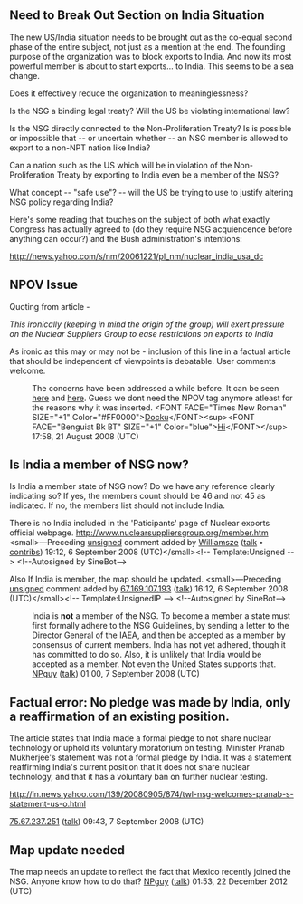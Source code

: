<article id="8547508" title=Talk:Nuclear Suppliers Group>
	<talkpage id="8547508" title="Talk:Nuclear Suppliers Group">
=Need to Break Out Section on India Situation=

The new US/India situation needs to be brought out as the co-equal second phase of the entire subject, not just as a mention at the end. The founding purpose of the organization was to block exports to India. And now its most powerful member is about to start exports... to India. This seems to be a sea change.

Does it effectively reduce the organization to meaninglessness?

Is the NSG a binding legal treaty? Will the US be violating international law?

Is the NSG directly connected to the Non-Proliferation Treaty? Is is possible or impossible that -- or uncertain whether -- an NSG member is allowed to export to a non-NPT nation like India?

Can a nation such as the US which will be in violation of the Non-Proliferation Treaty by exporting to India even be a member of the NSG?

What concept -- &quot;safe use&quot;? -- will the US be trying to use to justify altering NSG policy regarding India?


Here's some reading that touches on the subject of both what exactly Congress has actually agreed to (do they require NSG acquiencence before anything can occur?) and the Bush administration's intentions:

http://news.yahoo.com/s/nm/20061221/pl_nm/nuclear_india_usa_dc

= NPOV Issue =
Quoting from article -

''This ironically (keeping in mind the origin of the group) will exert pressure on the Nuclear Suppliers Group to ease restrictions on exports to India''

As ironic as this may or may not be - inclusion of this line in a factual article that should be independent of viewpoints is debatable. User comments welcome.

:The concerns have been addressed a while before. It can be seen [http://en.wikipedia.org/w/index.php?title=Nuclear_Suppliers_Group&amp;diff=225031821&amp;oldid=209589525 here] and [http://en.wikipedia.org/w/index.php?title=Nuclear_Suppliers_Group&amp;diff=225140172&amp;oldid=225031821 here]. Guess we dont need the NPOV tag anymore atleast for the reasons why it was inserted. &lt;FONT FACE=&quot;Times New Roman&quot; SIZE=&quot;+1&quot; Color=&quot;#FF0000&quot;&gt;[[User:Docku|Docku]]&lt;/FONT&gt;&lt;sup&gt;&lt;FONT FACE=&quot;Benguiat Bk BT&quot; SIZE=&quot;+1&quot; Color=&quot;blue&quot;&gt;[[User talk:Docku|Hi]]&lt;/FONT&gt;&lt;/sup&gt; 17:58, 21 August 2008 (UTC)

= Is India a member of NSG now? =

Is India a member state of NSG now? Do we have any reference clearly indicating so?
If yes, the members count should be 46 and not 45 as indicated.
If no, the members list should not include India.

There is no India included in the 'Paticipants' page of Nuclear exports official webpage. http://www.nuclearsuppliersgroup.org/member.htm  &lt;small&gt;—Preceding [[Wikipedia:Signatures|unsigned]] comment added by [[User:Williamsze|Williamsze]] ([[User talk:Williamsze|talk]] • [[Special:Contributions/Williamsze|contribs]]) 19:12, 6 September 2008 (UTC)&lt;/small&gt;&lt;!-- Template:Unsigned --&gt; &lt;!--Autosigned by SineBot--&gt;

Also If India is member, the map should be updated.  &lt;small&gt;—Preceding [[Wikipedia:Signatures|unsigned]] comment added by [[Special:Contributions/67.169.107.193|67.169.107.193]] ([[User talk:67.169.107.193|talk]]) 16:12, 6 September 2008 (UTC)&lt;/small&gt;&lt;!-- Template:UnsignedIP --&gt; &lt;!--Autosigned by SineBot--&gt;

:India is '''not''' a member of the NSG.  To become a member a state must first formally adhere to the NSG Guidelines, by sending a letter to the Director General of the IAEA, and then be accepted as a member by consensus of current members.  India has not yet adhered, though it has committed to do so.  Also, it is unlikely that India would be accepted as a member.  Not even the United States supports that. [[User:NPguy|NPguy]] ([[User talk:NPguy|talk]]) 01:00, 7 September 2008 (UTC)

== Factual error: No pledge was made by India, only a reaffirmation of an existing position. ==

The article states that India made a formal pledge to not share nuclear technology or uphold its voluntary moratorium on testing. Minister Pranab Mukherjee's statement was not a formal pledge by India. It was a statement reaffirming India's current position that it does not share nuclear technology, and that it has a voluntary ban on further nuclear testing.

http://in.news.yahoo.com/139/20080905/874/twl-nsg-welcomes-pranab-s-statement-us-o.html

[[Special:Contributions/75.67.237.251|75.67.237.251]] ([[User talk:75.67.237.251|talk]]) 09:43, 7 September 2008 (UTC)

== Map update needed ==

The map needs an update to reflect the fact that Mexico recently joined the NSG.  Anyone know how to do that? [[User:NPguy|NPguy]] ([[User talk:NPguy|talk]]) 01:53, 22 December 2012 (UTC)
	</talkpage>
</article>